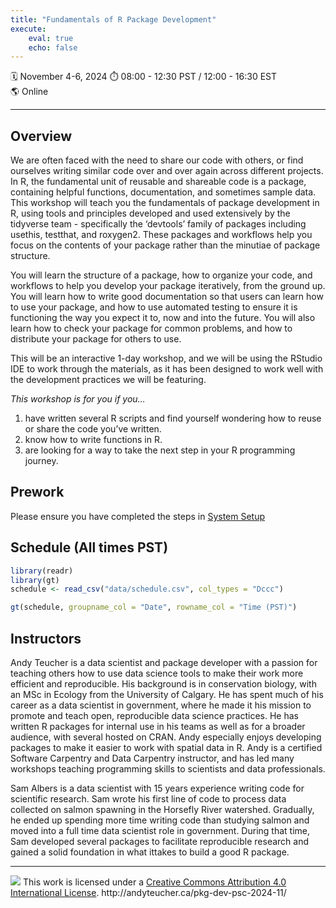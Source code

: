 ```yaml
---
title: "Fundamentals of R Package Development"
execute:
    eval: true
    echo: false
---
```


🗓️ November 4-6, 2024 ⏱️ 08:00 - 12:30 PST / 12:00 - 16:30 EST\
🌎 Online

------------------------------------------------------------------------

## Overview

We are often faced with the need to share our code with others, or find ourselves writing similar code over and over again across different projects.
In R, the fundamental unit of reusable and shareable code is a package, containing helpful functions, documentation, and sometimes sample data.
This workshop will teach you the fundamentals of package development in R, using tools and principles developed and used extensively by the tidyverse team - specifically the 'devtools' family of packages including usethis, testthat, and roxygen2.
These packages and workflows help you focus on the contents of your package rather than the minutiae of package structure.

You will learn the structure of a package, how to organize your code, and workflows to help you develop your package iteratively, from the ground up.
You will learn how to write good documentation so that users can learn how to use your package, and how to use automated testing to ensure it is functioning the way you expect it to, now and into the future.
You will also learn how to check your package for common problems, and how to distribute your package for others to use.

This will be an interactive 1-day workshop, and we will be using the RStudio IDE to work through the materials, as it has been designed to work well with the development practices we will be featuring.

*This workshop is for you if you...*

1.  have written several R scripts and find yourself wondering how to reuse or share the code you've written.
2.  know how to write functions in R.
3.  are looking for a way to take the next step in your R programming journey.

## Prework

Please ensure you have completed the steps in [System Setup](setup.html)

##  Schedule (All times PST)

```r
library(readr)
library(gt)
schedule <- read_csv("data/schedule.csv", col_types = "Dccc")

gt(schedule, groupname_col = "Date", rowname_col = "Time (PST)")
```

## Instructors

Andy Teucher is a data scientist and package developer with a passion for teaching others how to use data science tools to make their work more efficient and reproducible.
His background is in conservation biology, with an MSc in Ecology from the University of Calgary.
He has spent much of his career as a data scientist in government, where he made it his mission to promote and teach open, reproducible data science practices.
He has written R packages for internal use in his teams as well as for a broader audience, with several hosted on CRAN.
Andy especially enjoys developing packages to make it easier to work with spatial data in R.
Andy is a certified Software Carpentry and Data Carpentry instructor, and has led many workshops teaching programming skills to scientists and data professionals.

Sam Albers is a data scientist with 15 years experience writing code for scientific research.
Sam wrote his first line of code to process data collected on salmon spawning in the Horsefly River watershed.
Gradually, he ended up spending more time writing code than studying salmon and moved into a full time data scientist role in government.
During that time, Sam developed several packages to facilitate reproducible research and gained a solid foundation in what ittakes to build a good R package.

------------------------------------------------------------------------

![](https://i.creativecommons.org/l/by/4.0/88x31.png) This work is licensed under a [Creative Commons Attribution 4.0 International License](https://creativecommons.org/licenses/by/4.0/).
http://andyteucher.ca/pkg-dev-psc-2024-11/
